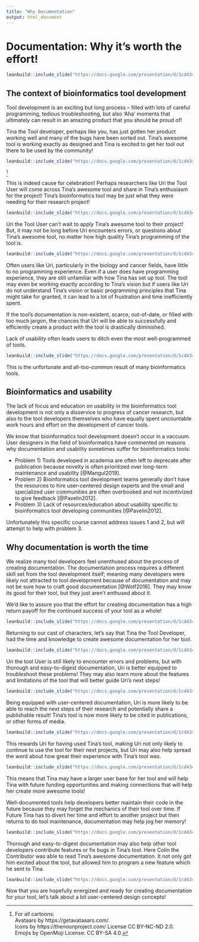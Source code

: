 ```yaml
---
title: "Why Documentation"
output: html_document
---
```


# Documentation: Why it's worth the effort!

```r
leanbuild::include_slide("https://docs.google.com/presentation/d/1cd434bkLer_CJ04GzpsZwzeEA9gjc5Ho6QimiHPbyEg/export/png?id=1cd434bkLer_CJ04GzpsZwzeEA9gjc5Ho6QimiHPbyEg&pageid=gd422c5de97_0_16")
```

## The context of bioinformatics tool development

Tool development is an exciting but long process -- filled with lots of careful programming, tedious troubleshooting, but also 'Aha' moments that ultimately can result in an amazing product that you should be proud of!

Tina the Tool developer, perhaps like you, has just gotten her product working well and many of the bugs have been sorted out.
Tina's awesome tool is working exactly as designed and Tina is excited to get her tool out there to be used by the community!

```r
leanbuild::include_slide("https://docs.google.com/presentation/d/1cd434bkLer_CJ04GzpsZwzeEA9gjc5Ho6QimiHPbyEg/export/png?id=1cd434bkLer_CJ04GzpsZwzeEA9gjc5Ho6QimiHPbyEg&pageid=p")
```
^[For all cartoons:     
Avataars by https://getavataaars.com/.   
Icons by https://thenounproject.com/ License CC BY-NC-ND 2.0.     
Emojis by OpenMoji License: CC BY-SA 4.0.]

This is indeed cause for celebration!
Perhaps researchers like Uri the Tool User will come across Tina's awesome tool and share in Tina's enthusiasm for the project! Tina's bioinformatics tool may be just what they were needing for their research project!

```r
leanbuild::include_slide("https://docs.google.com/presentation/d/1cd434bkLer_CJ04GzpsZwzeEA9gjc5Ho6QimiHPbyEg/export/png?id=1cd434bkLer_CJ04GzpsZwzeEA9gjc5Ho6QimiHPbyEg&pageid=gcf14585424_0_11")
```

Uri the Tool User can't wait to apply Tina's awesome tool to their project!
But, it may not be long before Uri encounters errors, or questions about Tina's awesome tool, no matter how high quality Tina's programming of the tool is.

```r
leanbuild::include_slide("https://docs.google.com/presentation/d/1cd434bkLer_CJ04GzpsZwzeEA9gjc5Ho6QimiHPbyEg/export/png?id=1cd434bkLer_CJ04GzpsZwzeEA9gjc5Ho6QimiHPbyEg&pageid=gcf14585424_0_27")
```

Often users like Uri, particularly in the biology and cancer fields, have little to no programming experience.
Even if a user does have programming experience, they are still unfamiliar with how Tina has set up tool.
The tool may even be working exactly according to Tina's vision but if users like Uri do not understand Tina's vision or basic programming principles that Tina might take for granted, it can lead to a lot of frustration and time inefficiently spent.

If the tool's documentation is non-existent, scarce, out-of-date, or filled with too much jargon, the chances that Uri will be able to successfully and efficiently create a product with the tool is drastically diminished.

Lack of usability often leads users to ditch even the most well-programmed of tools.

```r
leanbuild::include_slide("https://docs.google.com/presentation/d/1cd434bkLer_CJ04GzpsZwzeEA9gjc5Ho6QimiHPbyEg/export/png?id=1cd434bkLer_CJ04GzpsZwzeEA9gjc5Ho6QimiHPbyEg&pageid=gcf14585424_0_60")
```

This is the unfortunate and all-too-common result of many bioinformatics tools.

## Bioinformatics and usability

The lack of focus and education on usability in the bioinformatics tool development is not only a disservice to progress of cancer research, but also to the tool developers themselves who have equally spent uncountable work hours and effort on the development of cancer tools.

We know that bioinformatics tool development doesn't occur in a vaccuum.
User designers in the field of bioinformatics have commented on reasons why documentation and usability sometimes suffer for bioinformatics tools:

- Problem 1) Tools developed in academia are often left to deprecate after publication because novelty is often prioritized over long-term maintenance and usability [@Mangul2019].
- Problem 2) Bioinformatics tool development teams generally don't have the resources to hire user-centered design experts and the small and specialized user communities are often overbooked and not incentivized to give feedback [@Pavelin2012].  
- Problem 3) Lack of resources/education about usability specific to bioinformatics tool developing communities [@Pavelin2012].   

Unfortunately this specific course cannot address issues 1 and 2, but will attempt to help with problem 3.

## Why documentation is worth the time

We realize many tool developers feel unenthused about the process of creating documentation.
The documentation process requires a different skill set from the tool development itself; meaning many developers were likely not attracted to tool development because of documentation and may not be sure how to craft good documentation [@Wolf2016].
They may know its good for their tool, but they just aren't enthused about it.

We'd like to assure you that the effort for creating documentation has a high return payoff for the continued success of your tool as a whole!

```r
leanbuild::include_slide("https://docs.google.com/presentation/d/1cd434bkLer_CJ04GzpsZwzeEA9gjc5Ho6QimiHPbyEg/export/png?id=1cd434bkLer_CJ04GzpsZwzeEA9gjc5Ho6QimiHPbyEg&pageid=gd228cc29d1_0_140")
```

Returning to our cast of characters, let's say that Tina the Tool Developer, had the time and knowledge to create awesome documentation for her tool.

```r
leanbuild::include_slide("https://docs.google.com/presentation/d/1cd434bkLer_CJ04GzpsZwzeEA9gjc5Ho6QimiHPbyEg/export/png?id=1cd434bkLer_CJ04GzpsZwzeEA9gjc5Ho6QimiHPbyEg&pageid=gcf14585424_0_47")
```

Uri the tool User is still likely to encounter errors and problems, but with thorough and easy-to-digest documentation, Uri is better equipped to troubleshoot these problems!
They may also learn more about the features and limitations of the tool that will better guide Uri's next steps!

```r
leanbuild::include_slide("https://docs.google.com/presentation/d/1cd434bkLer_CJ04GzpsZwzeEA9gjc5Ho6QimiHPbyEg/export/png?id=1cd434bkLer_CJ04GzpsZwzeEA9gjc5Ho6QimiHPbyEg&pageid=gcf14585424_0_112")
```

Being equipped with user-centered documentation, Uri is more likely to be able to reach the next steps of their research and potentially share a publishable result!
Tina's tool is now more likely to be cited in publications, or other forms of media.

```r
leanbuild::include_slide("https://docs.google.com/presentation/d/1cd434bkLer_CJ04GzpsZwzeEA9gjc5Ho6QimiHPbyEg/export/png?id=1cd434bkLer_CJ04GzpsZwzeEA9gjc5Ho6QimiHPbyEg&pageid=gcf14585424_0_144")
```

This rewards Uri for having used Tina's tool, making Uri not only likely to continue to use the tool for their next projects, but Uri may also help spread the word about how great their experience with Tina's tool was.

```r
leanbuild::include_slide("https://docs.google.com/presentation/d/1cd434bkLer_CJ04GzpsZwzeEA9gjc5Ho6QimiHPbyEg/export/png?id=1cd434bkLer_CJ04GzpsZwzeEA9gjc5Ho6QimiHPbyEg&pageid=gcf4eaa5799_5_49")
```

This means that Tina may have a larger user base for her tool and will help Tina with future funding opportunities and making connections that will help her create more awesome tools!

Well-documented tools help developers better maintain their code in the future because they may forget the mechanics of their tool over time.
If Future Tina has to divert her time and effort to another project but then returns to do tool maintenance, documentation may help jog her memory!

```r
leanbuild::include_slide("https://docs.google.com/presentation/d/1cd434bkLer_CJ04GzpsZwzeEA9gjc5Ho6QimiHPbyEg/export/png?id=1cd434bkLer_CJ04GzpsZwzeEA9gjc5Ho6QimiHPbyEg&pageid=gcf4eaa5799_5_79")
```

Thorough and easy-to-digest documentation may also help other tool developers contribute features or fix bugs in Tina's tool.
Here Colin the Contributor was able to read Tina's awesome documentation.
It not only got him excited about the tool, but allowed him to program a new feature which he sent to Tina.

```r
leanbuild::include_slide("https://docs.google.com/presentation/d/1cd434bkLer_CJ04GzpsZwzeEA9gjc5Ho6QimiHPbyEg/export/png?id=1cd434bkLer_CJ04GzpsZwzeEA9gjc5Ho6QimiHPbyEg&pageid=gcf4eaa5799_5_127")
```

Now that you are hopefully energized and ready for creating documentation for your tool, let's talk about a bit user-centered design concepts!
